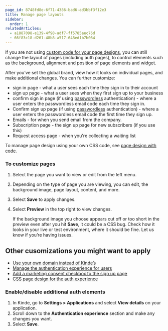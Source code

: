 ```yaml
---
page_id: 8748fd8e-6f71-4386-bad6-ad3bbf3f12e3
title: Manage page layouts
sidebar:
  order: 1
relatedArticles:
  - a1887098-e139-4f98-adf7-ff5785aec76d
  - 66f83c18-d261-48b8-a517-648ed1b7b064
---
```


If you are not using [custom code for your page designs](/design/design-with-code/about-designing-with-code/), you can still change the layout of pages (including auth pages), to control elements such as the background, alignment and position of page elements and widget.

After you’ve set the global brand, view how it looks on individual pages, and make additional changes. You can further customize:

- sign in page - what a user sees each time they sign in to their account
- sign up page - what a user sees when they first sign up to your business
- confirm sign in page (if using [passwordless](/authenticate/authentication-methods/passwordless-authentication/) authentication) - where a user enters the passwordless email code each time they sign in.
- Confirm sign up page (if using [passwordless](/authenticate/authentication-methods/passwordless-authentication/) authentication) - where a user enters the passwordless email code the first time they sign up.
- Emails - for when you send email from the company.
- Subscription page - the sign up page for new subscribers (if you use this)
- Request access page - when you're collecting a waiting list

<Aside>

To manage page design using your own CSS code, see [page design with code](/design/design-with-code/understand-page-design/).

</Aside>

### To customize pages

1. Select the page you want to view or edit from the left menu.
2. Depending on the type of page you are viewing, you can edit, the background image, page layout, content, and more.
3. Select **Save** to apply changes.
4. Select **Preview** in the top right to view changes.

   <Aside>

   If the background image you choose appears cut off or too short in the preview even after you hit **Save**, it could be a CSS bug. Check how it looks in your live or test environment, where it should be fine. Let us know if you’re having issues.

   </Aside>

## Other cusomizations you might want to apply

- [Use your own domain instead of Kinde’s](/build/domains/pointing-your-domain/)
- [Manage the authentication experience for users](/authenticate/custom-configurations/authentication-experience/)
- [Add a marketing consent checkbox to the sign up page](/design/pages/marketing-consent/)
- [CSS page design for the auth experience](/design/design-with-code/about-designing-with-code/)

### Enable/disable additional auth elements

1. In Kinde, go to **Settings > Applications** and select **View details** on your application.
2. Scroll down to the **Authentication experience** section and make any changes you want.
3. Select **Save**.
